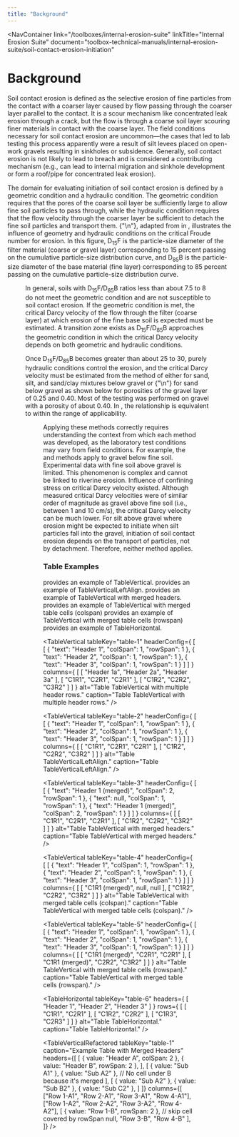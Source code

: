 ```yaml
---
title: "Background"
---
```



<NavContainer 
  link="/toolboxes/internal-erosion-suite"
  linkTitle="Internal Erosion Suite"
  document="toolbox-technical-manuals/internal-erosion-suite/soil-contact-erosion-initiation"
></NavContainer>

# Background

Soil contact erosion is defined as the selective erosion of fine particles from the contact with a coarser layer caused by flow passing through the
coarser layer parallel to the contact. It is a scour mechanism like concentrated leak erosion through a crack, but the flow is through a coarse soil
layer scouring finer materials in contact with the coarse layer. The field conditions necessary for soil contact erosion are uncommon—the cases that
led to lab testing this process apparently were a result of silt levees placed on open-work gravels resulting in sinkholes or subsidence. Generally,
soil contact erosion is not likely to lead to breach and is considered a contributing mechanism (e.g., can lead to internal migration and sinkhole
development or form a roof/pipe for concentrated leak erosion).

The domain for evaluating initiation of soil contact erosion is defined by a geometric condition and a hydraulic condition. The geometric condition
requires that the pores of the coarse soil layer be sufficiently large to allow fine soil particles to pass through, while the hydraulic condition
requires that the flow velocity through the coarser layer be sufficient to detach the fine soil particles and transport them.
{"\n"}<FigReference figKey="figure-8" />, adapted from <Citation citationKey="Brauns1985" /> in <Citation citationKey="Robbins2018" />, illustrates
the influence of geometry and hydraulic conditions on the critical Froude number for erosion. In this figure, D<sub>15</sub>F is the particle-size
diameter of the filter material (coarse or gravel layer) corresponding to 15 percent passing on the cumulative particle-size distribution curve, and
D<sub>85</sub>B is the particle-size diameter of the base material (fine layer) corresponding to 85 percent passing on the cumulative particle-size
distribution curve.

<Figure
  figKey="figure-8"
  src="figures\toolbox-technical-manuals\internal-erosion-suite\soil-contact-erosion-initiation/figure8.png"
  alt="Influence of geometric and hydraulic conditions on critical Froude number for erosion (adapted from Brauns 1985)."
  caption="Influence of geometric and hydraulic conditions on critical Froude number for erosion (adapted from Brauns 1985)."
/>

In general, soils with D<sub>15</sub>F/D<sub>85</sub>B ratios less than about 7.5 to 8 do not meet the geometric condition and are not susceptible to
soil contact erosion. If the geometric condition is met, the critical Darcy velocity of the flow through the filter (coarse layer) at which erosion of
the fine base soil is expected must be estimated. A transition zone exists as D<sub>15</sub>F/D<sub>85</sub>B approaches the geometric condition in
which the critical Darcy velocity depends on both geometric and hydraulic conditions.

Once D<sub>15</sub>F/D<sub>85</sub>B becomes greater than about 25 to 30, purely hydraulic conditions control the erosion, and the critical Darcy
velocity must be estimated from the method of either <Citation citationKey="Guidoux2010" /> for sand, silt, and sand/clay mixtures below gravel or
{"\n"}<Citation citationKey="Brauns1985" /> for sand below gravel as shown below for porosities of the gravel layer of 0.25 and 0.40. Most of the
testing was performed on gravel with a porosity of about 0.40. In <FigReference figKey="figure-9" />, the <Citation citationKey="Brauns1985" />
relationship is equivalent to <Citation citationKey="Guidoux2010" /> within the range of applicability.

<Figure
  figKey="figure-9"
  src="figures\toolbox-technical-manuals\internal-erosion-suite\soil-contact-erosion-initiation/figure9.png"
  alt="Critical Darcy velocity for initiation of soil contact erosion."
  caption="Critical Darcy velocity for initiation of soil contact erosion."
/>

Applying these methods correctly requires understanding the context from which each method was developed, as the laboratory test conditions may vary
from field conditions. For example, the <Citation citationKey="Guidoux2010" /> and <Citation citationKey="Brauns1985" /> methods apply to gravel
below fine soil. Experimental data with fine soil above gravel is limited. This phenomenon is complex and cannot be linked to riverine erosion.
Influence of confining stress on critical Darcy velocity existed. Although measured critical Darcy velocities were of similar order of magnitude as
gravel above fine soil (i.e., between 1 and 10 cm/s), the critical Darcy velocity can be much lower. For silt above gravel where erosion might be
expected to initiate when silt particles fall into the gravel, initiation of soil contact erosion depends on the transport of particles, not by
detachment. Therefore, neither method applies.

### Table Examples

<TableReference tableKey="table-1" />
 provides an example of TableVertical.

<TableReference tableKey="table-2" />
 provides an example of TableVerticalLeftAlign.

<TableReference tableKey="table-3" />
 provides an example of TableVertical with merged headers.

<TableReference tableKey="table-4" />
 provides an example of TableVertical with merged table cells (colspan)

<TableReference tableKey="table-5" />
 provides an example of TableVertical with merged table cells (rowspan)

<TableReference tableKey="table-6" />
 provides an example of TableHorizontal.

<TableVertical
  tableKey="table-1"
  headerConfig={
  [
    [
      {
        "text": "Header 1",
        "colSpan": 1,
        "rowSpan": 1
      },
      {
        "text": "Header 2",
        "colSpan": 1,
        "rowSpan": 1
      },
      {
        "text": "Header 3",
        "colSpan": 1,
        "rowSpan": 1
      }
    ]
  ]
  }
  columns={
  [
    [
      "Header 1a",
      "Header 2a",
      "Header 3a"
    ],
    [
      "C1R1",
      "C2R1",
      "C2R1"
    ],
    [
      "C1R2",
      "C2R2",
      "C3R2"
    ]
  ]
  }
  alt="Table TableVertical with multiple header rows."
  caption="Table TableVertical with multiple header rows."
/>

<TableVertical
  tableKey="table-2"
  headerConfig={
  [
    [
      {
        "text": "Header 1",
        "colSpan": 1,
        "rowSpan": 1
      },
      {
        "text": "Header 2",
        "colSpan": 1,
        "rowSpan": 1
      },
      {
        "text": "Header 3",
        "colSpan": 1,
        "rowSpan": 1
      }
    ]
  ]
  }
  columns={
  [
    [
      "C1R1",
      "C2R1",
      "C2R1"
    ],
    [
      "C1R2",
      "C2R2",
      "C3R2"
    ]
  ]
  }
  alt="Table TableVerticalLeftAlign."
  caption="Table TableVerticalLeftAlign."
/>

<TableVertical
  tableKey="table-3"
  headerConfig={
  [
    [
      {
        "text": "Header 1 (merged)",
        "colSpan": 2,
        "rowSpan": 1
      },
      {
        "text": null,
        "colSpan": 1,
        "rowSpan": 1
      },
      {
        "text": "Header 1 (merged)",
        "colSpan": 2,
        "rowSpan": 1
      }
    ]
  ]
  }
  columns={
  [
    [
      "C1R1",
      "C2R1",
      "C2R1"
    ],
    [
      "C1R2",
      "C2R2",
      "C3R2"
    ]
  ]
  }
  alt="Table TableVertical with merged headers."
  caption="Table TableVertical with merged headers."
/>

<TableVertical
  tableKey="table-4"
  headerConfig={
  [
    [
      {
        "text": "Header 1",
        "colSpan": 1,
        "rowSpan": 1
      },
      {
        "text": "Header 2",
        "colSpan": 1,
        "rowSpan": 1
      },
      {
        "text": "Header 3",
        "colSpan": 1,
        "rowSpan": 1
      }
    ]
  ]
  }
  columns={
  [
    [
      "C1R1 (merged)",
      null,
      null
    ],
    [
      "C1R2",
      "C2R2",
      "C3R2"
    ]
  ]
  }
  alt="Table TableVertical with merged table cells (colspan)."
  caption="Table TableVertical with merged table cells (colspan)."
/>

<TableVertical
  tableKey="table-5"
  headerConfig={
  [
    [
      {
        "text": "Header 1",
        "colSpan": 1,
        "rowSpan": 1
      },
      {
        "text": "Header 2",
        "colSpan": 1,
        "rowSpan": 1
      },
      {
        "text": "Header 3",
        "colSpan": 1,
        "rowSpan": 1
      }
    ]
  ]
  }
  columns={
  [
    [
      "C1R1 (merged)",
      "C2R1",
      "C2R1"
    ],
    [
      "C1R1 (merged)",
      "C2R2",
      "C3R2"
    ]
  ]
  }
  alt="Table TableVertical with merged table cells (rowspan)."
  caption="Table TableVertical with merged table cells (rowspan)."
/>

<TableHorizontal
  tableKey="table-6"
  headers={
  [
    "Header 1",
    "Header 2",
    "Header 3"
  ]
  }
  rows={
  [
    [
      "C1R1",
      "C2R1"
    ],
    [
      "C1R2",
      "C2R2"
    ],
    [
      "C1R3",
      "C2R3"
    ]
  ]
  }
  alt="Table TableHorizontal."
  caption="Table TableHorizontal."
/>

<TableVerticalRefactored
  tableKey="table-1"
  caption="Example Table with Merged Headers"
  headers={[
    [
      { value: "Header A", colSpan: 2 },
      { value: "Header B", rowSpan: 2 },
    ],
    [
      { value: "Sub A1" },
      { value: "Sub A2" },
      // No cell under B because it's merged
    ],
    [
      { value: "Sub A2" },
      { value: "Sub B2" },
      { value: "Sub C2" },
    ]
  ]}
  columns={[
    ["Row 1-A1", "Row 2-A1", "Row 3-A1", "Row 4-A1"],
    ["Row 1-A2", "Row 2-A2", "Row 3-A2", "Row 4-A2"],
    [
      { value: "Row 1-B", rowSpan: 2 },
      // skip cell covered by rowSpan
      null,
      "Row 3-B",
      "Row 4-B"
    ],
  ]}
/>

<CitationFootnote />
